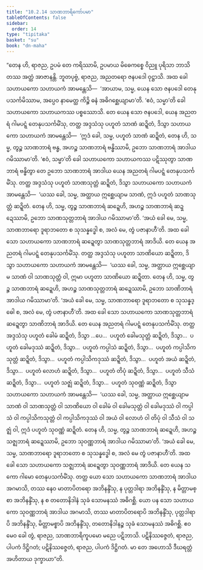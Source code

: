 ```yaml
---
title: "10.2.14 သာဏဘာရိကော်ပမာ"
tableOfContents: false
sidebar:
  order: 14
type: "tipitaka"
basket: "su"
book: "dn-maha"
---
```



<DynamicBreadcrumb />

<Division number="436" book="dn-maha" e="ch" v="7" p="277">

<Paragraph number="1133" book="dn-maha">
“တေန ဟိ, ရာဇည, ဥပမံ တေ ကရိဿာမိ, ဥပမာယ မိဓေကစ္စေ ဝိညူ ပုရိသာ ဘာသိတဿ အတ္ထံ အာဇာနန္တိ. ဘူတပုဗ္ဗံ, ရာဇည, အညတရော ဇနပဒေါ ဝုဋ္ဌာသိ. အထ ခေါ သဟာယကော သဟာယကံ အာမန္တေသိ—  ‘အာယာမ, သမ္မ, ယေန သော ဇနပဒေါ တေနုပသင်္ကမိဿာမ, အပ္ပေဝ နာမေတ္ထ ကိဉ္စိ ဓနံ အဓိဂစ္ဆေယျာမာ’တိ. ‘ဧဝံ, သမ္မာ’တိ ခေါ သဟာယကော သဟာယကဿ ပစ္စဿောသိ. တေ ယေန သော ဇနပဒေါ, ယေန အညတရံ ဂါမပဋ္ဋံ တေနုပသင်္ကမိံသု, တတ္ထ အဒ္ဒသံသု ပဟူတံ သာဏံ ဆဍ္ဍိတံ, ဒိသွာ သဟာယကော သဟာယကံ အာမန္တေသိ—  ‘ဣဒံ ခေါ, သမ္မ, ပဟူတံ သာဏံ ဆဍ္ဍိတံ, တေန ဟိ, သမ္မ, တွဉ္စ သာဏဘာရံ ဗန္ဓ, အဟဉ္စ သာဏဘာရံ ဗန္ဓိဿာမိ, ဥဘော သာဏဘာရံ အာဒါယ ဂမိဿာမာ’တိ. ‘ဧဝံ, သမ္မာ’တိ ခေါ သဟာယကော သဟာယကဿ ပဋိဿုတွာ သာဏဘာရံ ဗန္ဓိတွာ တေ ဥဘော သာဏဘာရံ အာဒါယ ယေန အညတရံ ဂါမပဋ္ဋံ တေနုပသင်္ကမိံသု. တတ္ထ အဒ္ဒသံသု ပဟူတံ သာဏသုတ္တံ ဆဍ္ဍိတံ, ဒိသွာ သဟာယကော သဟာယကံ အာမန္တေသိ—  ‘ယဿ ခေါ, သမ္မ, အတ္ထာယ ဣစ္ဆေယျာမ သာဏံ, ဣဒံ ပဟူတံ သာဏသုတ္တံ ဆဍ္ဍိတံ. တေန ဟိ, သမ္မ, တွဉ္စ သာဏဘာရံ ဆဍ္ဍေဟိ, အဟဉ္စ သာဏဘာရံ ဆဍ္ဍေဿာမိ, ဥဘော သာဏသုတ္တဘာရံ အာဒါယ ဂမိဿာမာ’တိ. ‘အယံ ခေါ မေ, သမ္မ, သာဏဘာရော ဒူရာဘတော စ သုသန္နဒ္ဓေါ စ, အလံ မေ, တွံ ပဇာနာဟီ’တိ. အထ ခေါ သော သဟာယကော သာဏဘာရံ ဆဍ္ဍေတွာ သာဏသုတ္တဘာရံ အာဒိယိ.
</Paragraph>

<Paragraph number="1134" book="dn-maha">
တေ ယေန အညတရံ ဂါမပဋ္ဋံ တေနုပသင်္ကမိံသု. တတ္ထ အဒ္ဒသံသု ပဟူတာ သာဏိယော ဆဍ္ဍိတာ, ဒိသွာ သဟာယကော သဟာယကံ အာမန္တေသိ—  ‘ယဿ ခေါ, သမ္မ, အတ္ထာယ ဣစ္ဆေယျာမ သာဏံ ဝါ သာဏသုတ္တံ ဝါ, ဣမာ ပဟူတာ သာဏိယော ဆဍ္ဍိတာ. တေန ဟိ, သမ္မ, တွဉ္စ သာဏဘာရံ ဆဍ္ဍေဟိ, အဟဉ္စ သာဏသုတ္တဘာရံ ဆဍ္ဍေဿာမိ, ဥဘော သာဏိဘာရံ အာဒါယ ဂမိဿာမာ’တိ. ‘အယံ ခေါ မေ, သမ္မ, သာဏဘာရော ဒူရာဘတော စ သုသန္နဒ္ဓေါ စ, အလံ မေ, တွံ ပဇာနာဟီ’တိ. အထ ခေါ သော သဟာယကော သာဏသုတ္တဘာရံ ဆဍ္ဍေတွာ သာဏိဘာရံ အာဒိယိ.
</Paragraph>

<Paragraph number="1135" book="dn-maha">
တေ ယေန အညတရံ ဂါမပဋ္ဋံ တေနုပသင်္ကမိံသု. တတ္ထ အဒ္ဒသံသု ပဟူတံ ခေါမံ ဆဍ္ဍိတံ, ဒိသွာ …ပေ…  ပဟူတံ ခေါမသုတ္တံ ဆဍ္ဍိတံ, ဒိသွာ…  ပဟူတံ ခေါမဒုဿံ ဆဍ္ဍိတံ, ဒိသွာ…  ပဟူတံ ကပ္ပါသံ ဆဍ္ဍိတံ, ဒိသွာ…  ပဟူတံ ကပ္ပါသိကသုတ္တံ ဆဍ္ဍိတံ, ဒိသွာ…  ပဟူတံ ကပ္ပါသိကဒုဿံ ဆဍ္ဍိတံ, ဒိသွာ…  ပဟူတံ အယံ ဆဍ္ဍိတံ, ဒိသွာ…  ပဟူတံ လောဟံ ဆဍ္ဍိတံ, ဒိသွာ…  ပဟူတံ တိပုံ ဆဍ္ဍိတံ, ဒိသွာ…  ပဟူတံ သီသံ ဆဍ္ဍိတံ, ဒိသွာ…  ပဟူတံ သဇ္ဈံ ဆဍ္ဍိတံ, ဒိသွာ…  ပဟူတံ သုဝဏ္ဏံ ဆဍ္ဍိတံ, ဒိသွာ သဟာယကော သဟာယကံ အာမန္တေသိ—  ‘ယဿ ခေါ, သမ္မ, အတ္ထာယ ဣစ္ဆေယျာမ သာဏံ ဝါ သာဏသုတ္တံ ဝါ သာဏိယော ဝါ ခေါမံ ဝါ ခေါမသုတ္တံ ဝါ ခေါမဒုဿံ ဝါ ကပ္ပါသံ ဝါ ကပ္ပါသိကသုတ္တံ ဝါ ကပ္ပါသိကဒုဿံ ဝါ အယံ ဝါ လောဟံ ဝါ တိပုံ ဝါ သီသံ ဝါ သဇ္ဈံ ဝါ, ဣဒံ ပဟူတံ သုဝဏ္ဏံ ဆဍ္ဍိတံ. တေန ဟိ, သမ္မ, တွဉ္စ သာဏဘာရံ ဆဍ္ဍေဟိ, အဟဉ္စ သဇ္ဈဘာရံ ဆဍ္ဍေဿာမိ, ဥဘော သုဝဏ္ဏဘာရံ အာဒါယ ဂမိဿာမာ’တိ. ‘အယံ ခေါ မေ, သမ္မ, သာဏဘာရော ဒူရာဘတော စ သုသန္နဒ္ဓေါ စ, အလံ မေ တွံ ပဇာနာဟီ’တိ. အထ ခေါ သော သဟာယကော သဇ္ဈဘာရံ ဆဍ္ဍေတွာ သုဝဏ္ဏဘာရံ အာဒိယိ.
</Paragraph>

<Paragraph number="1136" book="dn-maha">
တေ ယေန သကော ဂါမော တေနုပသင်္ကမိံသု. တတ္ထ ယော သော သဟာယကော သာဏဘာရံ အာဒါယ အဂမာသိ, တဿ နေဝ မာတာပိတရော အဘိနန္ဒိံသု, န ပုတ္တဒါရာ အဘိနန္ဒိံသု, န မိတ္တာမစ္စာ အဘိနန္ဒိံသု, န စ တတောနိဒါနံ သုခံ သောမနဿံ အဓိဂစ္ဆိ. ယော ပန သော သဟာယကော သုဝဏ္ဏဘာရံ အာဒါယ အဂမာသိ, တဿ မာတာပိတရောပိ အဘိနန္ဒိံသု, ပုတ္တဒါရာပိ အဘိနန္ဒိံသု, မိတ္တာမစ္စာပိ အဘိနန္ဒိံသု, တတောနိဒါနဉ္စ သုခံ သောမနဿံ အဓိဂစ္ဆိ. ဧဝမေဝ ခေါ တွံ, ရာဇည, သာဏဘာရိကူပမော မညေ ပဋိဘာသိ. ပဋိနိဿဇ္ဇေတံ, ရာဇည, ပါပကံ ဒိဋ္ဌိဂတံ; ပဋိနိဿဇ္ဇေတံ, ရာဇည, ပါပကံ ဒိဋ္ဌိဂတံ. မာ တေ အဟောသိ ဒီဃရတ္တံ အဟိတာယ ဒုက္ခာယာ”တိ.
</Paragraph>
</Division>